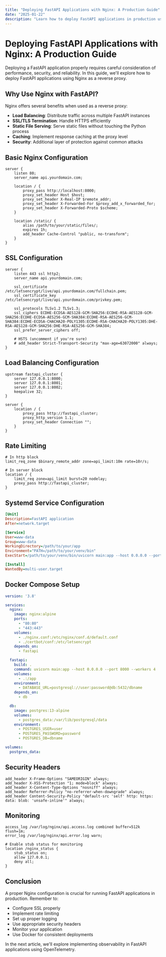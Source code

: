 ```yaml
---
title: "Deploying FastAPI Applications with Nginx: A Production Guide"
date: "2025-01-22"
description: "Learn how to deploy FastAPI applications in production using Nginx as a reverse proxy"
---
```


# Deploying FastAPI Applications with Nginx: A Production Guide

Deploying a FastAPI application properly requires careful consideration of performance, security, and reliability. In this guide, we'll explore how to deploy FastAPI applications using Nginx as a reverse proxy.

## Why Use Nginx with FastAPI?

Nginx offers several benefits when used as a reverse proxy:

- **Load Balancing**: Distribute traffic across multiple FastAPI instances
- **SSL/TLS Termination**: Handle HTTPS efficiently
- **Static File Serving**: Serve static files without touching the Python process
- **Caching**: Implement response caching at the proxy level
- **Security**: Additional layer of protection against common attacks

## Basic Nginx Configuration

```nginx showLineNumbers title="nginx/default.conf"
server {
    listen 80;
    server_name api.yourdomain.com;

    location / {
        proxy_pass http://localhost:8000;
        proxy_set_header Host $host;
        proxy_set_header X-Real-IP $remote_addr;
        proxy_set_header X-Forwarded-For $proxy_add_x_forwarded_for;
        proxy_set_header X-Forwarded-Proto $scheme;
    }

    location /static/ {
        alias /path/to/your/static/files/;
        expires 1h;
        add_header Cache-Control "public, no-transform";
    }
}
```

## SSL Configuration

```nginx showLineNumbers title="nginx/ssl.conf"
server {
    listen 443 ssl http2;
    server_name api.yourdomain.com;

    ssl_certificate /etc/letsencrypt/live/api.yourdomain.com/fullchain.pem;
    ssl_certificate_key /etc/letsencrypt/live/api.yourdomain.com/privkey.pem;
    
    ssl_protocols TLSv1.2 TLSv1.3;
    ssl_ciphers ECDHE-ECDSA-AES128-GCM-SHA256:ECDHE-RSA-AES128-GCM-SHA256:ECDHE-ECDSA-AES256-GCM-SHA384:ECDHE-RSA-AES256-GCM-SHA384:ECDHE-ECDSA-CHACHA20-POLY1305:ECDHE-RSA-CHACHA20-POLY1305:DHE-RSA-AES128-GCM-SHA256:DHE-RSA-AES256-GCM-SHA384;
    ssl_prefer_server_ciphers off;

    # HSTS (uncomment if you're sure)
    # add_header Strict-Transport-Security "max-age=63072000" always;
}
```

## Load Balancing Configuration

```nginx showLineNumbers title="nginx/load-balancing.conf"
upstream fastapi_cluster {
    server 127.0.0.1:8000;
    server 127.0.0.1:8001;
    server 127.0.0.1:8002;
    keepalive 32;
}

server {
    location / {
        proxy_pass http://fastapi_cluster;
        proxy_http_version 1.1;
        proxy_set_header Connection "";
    }
}
```

## Rate Limiting

```nginx showLineNumbers title="nginx/rate-limiting.conf" {1,2}
# In http block
limit_req_zone $binary_remote_addr zone=api_limit:10m rate=10r/s;

# In server block
location / {
    limit_req zone=api_limit burst=20 nodelay;
    proxy_pass http://fastapi_cluster;
}
```

## Systemd Service Configuration

```ini showLineNumbers title="systemd/fastapi.service"
[Unit]
Description=FastAPI application
After=network.target

[Service]
User=www-data
Group=www-data
WorkingDirectory=/path/to/your/app
Environment="PATH=/path/to/your/venv/bin"
ExecStart=/path/to/your/venv/bin/uvicorn main:app --host 0.0.0.0 --port 8000 --workers 4

[Install]
WantedBy=multi-user.target
```

## Docker Compose Setup

```yaml showLineNumbers title="docker-compose.yml"
version: '3.8'

services:
  nginx:
    image: nginx:alpine
    ports:
      - "80:80"
      - "443:443"
    volumes:
      - ./nginx.conf:/etc/nginx/conf.d/default.conf
      - ./certbot/conf:/etc/letsencrypt
    depends_on:
      - fastapi

  fastapi:
    build: .
    command: uvicorn main:app --host 0.0.0.0 --port 8000 --workers 4
    volumes:
      - .:/app
    environment:
      - DATABASE_URL=postgresql://user:password@db:5432/dbname
    depends_on:
      - db

  db:
    image: postgres:13-alpine
    volumes:
      - postgres_data:/var/lib/postgresql/data
    environment:
      - POSTGRES_USER=user
      - POSTGRES_PASSWORD=password
      - POSTGRES_DB=dbname

volumes:
  postgres_data:
```

## Security Headers

```nginx showLineNumbers title="nginx/security-headers.conf"
add_header X-Frame-Options "SAMEORIGIN" always;
add_header X-XSS-Protection "1; mode=block" always;
add_header X-Content-Type-Options "nosniff" always;
add_header Referrer-Policy "no-referrer-when-downgrade" always;
add_header Content-Security-Policy "default-src 'self' http: https: data: blob: 'unsafe-inline'" always;
```

## Monitoring

```nginx showLineNumbers title="nginx/monitoring.conf"
access_log /var/log/nginx/api.access.log combined buffer=512k flush=1m;
error_log /var/log/nginx/api.error.log warn;

# Enable stub status for monitoring
location /nginx_status {
    stub_status on;
    allow 127.0.0.1;
    deny all;
}
```

## Conclusion

A proper Nginx configuration is crucial for running FastAPI applications in production. Remember to:

- Configure SSL properly
- Implement rate limiting
- Set up proper logging
- Use appropriate security headers
- Monitor your application
- Use Docker for consistent deployments

In the next article, we'll explore implementing observability in FastAPI applications using OpenTelemetry. 